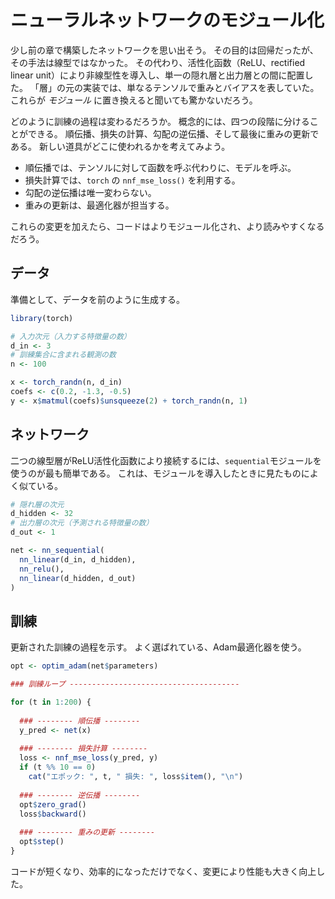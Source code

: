 # ニューラルネットワークのモジュール化

少し前の章で構築したネットワークを思い出そう。
その目的は回帰だったが、その手法は線型ではなかった。
その代わり、活性化函数（ReLU、rectified linear unit）により非線型性を導入し、単一の隠れ層と出力層との間に配置した。
「層」の元の実装では、単なるテンソルで重みとバイアスを表していた。
これらが *モジュール* に置き換えると聞いても驚かないだろう。

どのように訓練の過程は変わるだろうか。
概念的には、四つの段階に分けることができる。
順伝播、損失の計算、勾配の逆伝播、そして最後に重みの更新である。
新しい道具がどこに使われるかを考えてみよう。

* 順伝播では、テンソルに対して函数を呼ぶ代わりに、モデルを呼ぶ。
* 損失計算では、`torch` の `nnf_mse_loss()` を利用する。
* 勾配の逆伝播は唯一変わらない。
* 重みの更新は、最適化器が担当する。

これらの変更を加えたら、コードはよりモジュール化され、より読みやすくなるだろう。

## データ

準備として、データを前のように生成する。

```r
library(torch)

# 入力次元（入力する特徴量の数）
d_in <- 3
# 訓練集合に含まれる観測の数
n <- 100

x <- torch_randn(n, d_in)
coefs <- c(0.2, -1.3, -0.5)
y <- x$matmul(coefs)$unsqueeze(2) + torch_randn(n, 1)
```

## ネットワーク

二つの線型層がReLU活性化函数により接続するには、`sequential`モジュールを使うのが最も簡単である。
これは、モジュールを導入したときに見たものによく似ている。

```r
# 隠れ層の次元
d_hidden <- 32
# 出力層の次元（予測される特徴量の数）
d_out <- 1

net <- nn_sequential(
  nn_linear(d_in, d_hidden),
  nn_relu(),
  nn_linear(d_hidden, d_out)
)
```

## 訓練

更新された訓練の過程を示す。
よく選ばれている、Adam最適化器を使う。

```r
opt <- optim_adam(net$parameters)

### 訓練ループ --------------------------------------

for (t in 1:200) {
  
  ### -------- 順伝播 --------
  y_pred <- net(x)
  
  ### -------- 損失計算 --------
  loss <- nnf_mse_loss(y_pred, y)
  if (t %% 10 == 0)
    cat("エポック: ", t, " 損失: ", loss$item(), "\n")
  
  ### -------- 逆伝播 --------
  opt$zero_grad()
  loss$backward()
  
  ### -------- 重みの更新 --------
  opt$step()
}
```

コードが短くなり、効率的になっただけでなく、変更により性能も大きく向上した。